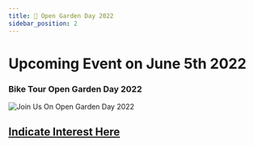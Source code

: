 ```yaml
---
title: 📅 Open Garden Day 2022
sidebar_position: 2
---
```



# Upcoming Event on June 5th 2022 
###  Bike Tour Open Garden Day 2022
![Join Us On Open Garden Day 2022](https://lh3.googleusercontent.com/BTx9_2OlN4way_SRdHgpMt6246FVohClV45kxEQRMIGNdtB8t7yCf4kPCTLIBQ-JBgVzoqIYcX_IB6qBla-JzvAWkNW39pdOn8cUWJNuwYuojTg4L1kNZWV5TyV-9uXiyw=w740) 
## [Indicate Interest Here](https://forms.gle/DFUY7NtVxcC3xUKy8)